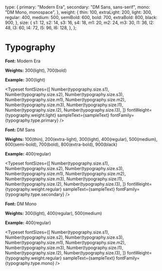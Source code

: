 
<Meta title="Styles/Typography" />

  type: {
    primary: "Modern Era",
    secondary: "DM Sans, sans-serif",
    mono: "DM Mono, monospace",
  },
  weight: {
    thin: 100,
    extraLight: 200,
    light: 300,
    regular: 400,
    medium: 500,
    semiBold: 600,
    bold: 700,
    extraBold: 800,
    black: 900,
  },
  size: {
    s1: 12,
    s2: 14,
    s3: 16,
    s4: 18,
    m1: 20,
    m2: 24,
    m3: 30,
    l1: 36,
    l2: 48,
    l3: 60,
    l4: 72,
    l5: 96,
    l6: 128,
  },
};


# Typography

**Font:** Modern Era

**Weights:** 300(light), 700(bold)

**Example:** 300(light)

<Typeset
  fontSizes={[
    Number(typography.size.s1),
    Number(typography.size.s2),
    Number(typography.size.s3),
    Number(typography.size.m1),
    Number(typography.size.m2),
    Number(typography.size.m3),
    Number(typography.size.l1),
    Number(typography.size.l2),
    Number(typography.size.l3),
  ]}
  fontWeight={typography.weight.light}
  sampleText={sampleText}
  fontFamily={typography.type.primary}
/>

**Font:** DM Sans

**Weights:** 100(thin), 200(extra-light), 300(light), 400(regular), 500(medium), 600(semi-bold), 700(bold), 800(extra-bold), 900(black)

**Example:** 400(regular)

<Typeset
  fontSizes={[
    Number(typography.size.s1),
    Number(typography.size.s2),
    Number(typography.size.s3),
    Number(typography.size.m1),
    Number(typography.size.m2),
    Number(typography.size.m3),
    Number(typography.size.l1),
    Number(typography.size.l2),
    Number(typography.size.l3),
  ]}
  fontWeight={typography.weight.regular}
  sampleText={sampleText}
  fontFamily={typography.type.secondary}
/>

**Font:** DM Mono

**Weights:** 300(light), 400(regular), 500(medium)

**Example:** 400(regular)

<Typeset
  fontSizes={[
    Number(typography.size.s1),
    Number(typography.size.s2),
    Number(typography.size.s3),
    Number(typography.size.m1),
    Number(typography.size.m2),
    Number(typography.size.m3),
    Number(typography.size.l1),
    Number(typography.size.l2),
    Number(typography.size.l3),
  ]}
  fontWeight={typography.weight.regular}
  sampleText={sampleText}
  fontFamily={typography.type.mono}
/>
